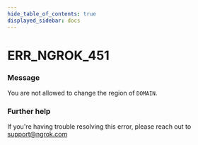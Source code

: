 ```yaml
---
hide_table_of_contents: true
displayed_sidebar: docs
---
```



# ERR_NGROK_451

### Message

You are not allowed to change the region of `DOMAIN`.

<ErrorDetails error="err_ngrok_451" />

### Further help

If you're having trouble resolving this error, please reach out to [support@ngrok.com](mailto:support@ngrok.com?subject=Help%20with%20ERR_NGROK_451)
